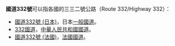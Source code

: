 '''國道332號'''可以指各國的三三二號公路（Route 332/Highway 332）：
*[[國道332號_(日本)|國道332號 (日本)]]，日本[[一般國道|一般國道]]。
*[[332國道|332國道]]，[[中華人民共和國國道|中華人民共和國國道]]。
*[[國道332號_(法國)|國道332號 (法國)]]，[[法國國道|法國國道]]。

{{disambig|Cat=六字建築物消歧義}}